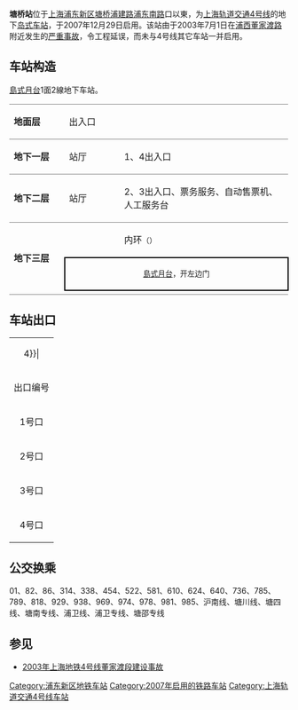 {{unreferenced|time=2019-08-31T00:10:54+00:00}}
{{noteTA 
|G1 =Railway}}
{{Infobox station
|name = 塘桥
|eng_name = Tangqiao
|symbol_right =
|linecolour = {{上海地铁颜色|4|yes}}
|image = Tangqiao Station Platform.jpg
|caption = 塘桥站站台
|other_name = 
|country = {{PRC}}
|borough = [[上海市|上海市]][[浦东新区|浦东新区]][[塘桥街道|塘桥街道]]
|address = [[塘桥|塘桥]][[浦建路|浦建路]]、[[浦东南路|浦东南路]]口以東
|coordinates = {{coord|31|12|43|N|121|30|50|E|type:railwaystation}}
|elevation = 
|owned = [[上海申通地铁集团|上海申通地铁集团]]
|operator = [[上海地铁|上海地铁]]
|lines = {{上海地铁线路名|4|SL}}
|distance = 
|platform = 1個[[島式月台|島式月台]]
|tracks = 2条
|bus_routes = 
|bus_stands = 
|connections = 
|structure = 地下车站
|hall = 地下站厅
|depth = 
|levels = 
|interchange = 
|exits = 4个
|architect = 
|architectural_style = 
|colour = 
|type = 
|status = 运营中
|code = 
|classification = 
|website = 
|built = 
|opened = {{Start date|2007|12|29|df=y}}
|closed = 
|former = 
|pass_year = 
|passengers = 
|pass_system = 
|pass_rank = 
|mpassengers = 
|trains = 
|station_hours = 
|hours = 
|first = 内圈：6:10<br/>外圈：5:44
|last = 内圈：22:15<br/>内圈往{{站|宜山路}}：23:20<br/>外圈：21:49<br/>外圈往{{站|宜山路}}：22:54
|adjacent = {{Adjacent stations|system=上海地铁|line=4|left=蓝村路|right=南浦大桥}}
}}
'''塘桥站'''位于[[上海|上海]][[浦东新区|浦东新区]][[塘桥|塘桥]][[浦建路|浦建路]][[浦东南路|浦东南路]]口以東，为[[上海轨道交通4号线|上海轨道交通4号线]]的地下[[岛式站台|岛式车站]]，于2007年12月29日启用。该站由于2003年7月1日在[[浦西|浦西]][[董家渡路|董家渡路]]附近发生的[[2003年上海地铁4号线董家渡段建设事故|严重事故]]，令工程延误，而未与4号线其它车站一并启用。

== 车站构造 ==
[[島式月台|島式月台]]1面2線地下车站。
{|cellspacing=0 cellpadding=3
|style="border-top:solid 1px gray;border-bottom:solid 1px gray;" width=100|'''地面层'''
|style="border-top:solid 1px gray;border-bottom:solid 1px gray;" width=100|出入口
|style="border-top:solid 1px gray;border-bottom:solid 1px gray;" width=350|
|-
|style="border-bottom:solid 1px gray;"|'''地下一层'''
|style="border-bottom:solid 1px gray;"|站厅
|style="border-bottom:solid 1px gray;"|1、4出入口
|-
|style="border-bottom:solid 1px gray;"|'''地下二层'''
|style="border-bottom:solid 1px gray;"|站厅
|style="border-bottom:solid 1px gray;"|2、3出入口、票务服务、自动售票机、人工服务台
|-
|style="border-bottom:solid 1px gray;" rowspan=3|'''地下三层'''
|{{arrow|L}}
|{{上海地铁线路名|4}}内环<small>（{{站|南浦大桥}}）</small>
|-
|style="border-right:solid 2px black;border-left:solid 2px black;border-top:solid 2px black;border-bottom:solid 2px black;" colspan=2|<center><small>[[島式月台|島式月台]]，开左边门</small></center>
|-
|style="border-bottom:solid 1px gray;"|
|style="border-bottom:solid 1px gray;"|{{split text|{{上海地铁线路名|4}}外环<small>（{{站|蓝村路}}）</small>|{{arrow|R}}}}
|}

== 车站出口 ==
{| class="wikitable"
|colspan=4 align="center" bgcolor={{上海地铁颜色|4}}|
|-
! 出口编号 !! 建议前往目的地 !! 照片
|-
| 1号口 || 浦建路北侧，南泉北路东 || 
|-
| 2号口 || 浦建路南侧，南泉北路东 || 
|-
| 3号口 || 浦建路南侧，浦东南路西 || 
|-
| 4号口 || 浦建路北侧，浦东南路西 || [[File:Tangqiao_Station.jpg|200px]]
|}

== 公交换乘 ==
01、82、86、314、338、454、522、581、610、624、640、736、785、789、818、929、938、969、974、978、981、985、沪南线、塘川线、塘四线、塘南专线、浦卫线、浦卫专线、塘邵专线

==参见==
*[[2003年上海地铁4号线董家渡段建设事故|2003年上海地铁4号线董家渡段建设事故]]

{{commonscat|Tangqiao Station}}
{{上海轨道交通4号线车站}}

[[Category:浦东新区地铁车站|Category:浦东新区地铁车站]]
[[Category:2007年启用的铁路车站|Category:2007年启用的铁路车站]]

[[Category:上海轨道交通4号线车站|Category:上海轨道交通4号线车站]]